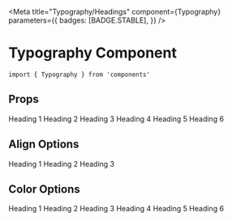 
<Meta
  title="Typography/Headings"
  component={Typography}
  parameters={{
    badges: [BADGE.STABLE],
  }}
/>


# Typography Component

```
import { Typography } from 'components'
```

## Props

<ArgsTable of={Typography} />

<Canvas>
  <Story name="Default">
    <Typography variant="h1">Heading 1</Typography>
    <Typography variant="h2">Heading 2</Typography>
    <Typography variant="h3">Heading 3</Typography>
    <Typography variant="h4">Heading 4</Typography>
    <Typography variant="h5">Heading 5</Typography>
    <Typography variant="h6">Heading 6</Typography>
  </Story>
</Canvas>

## Align Options

<Canvas>
  <Story name="Align Options">
    <Typography variant="h1" align="left">
      Heading 1
    </Typography>
    <Typography variant="h2" align="center">
      Heading 2
    </Typography>
    <Typography variant="h3" align="right">
      Heading 3
    </Typography>
  </Story>
</Canvas>

## Color Options

<Canvas>
  <Story name="Color Options">
    <Typography variant="h1" color={theme.colors.primary}>
      Heading 1
    </Typography>
    <Typography variant="h2" color={theme.colors.secondary}>
      Heading 2
    </Typography>
    <Typography variant="h3" color={theme.colors.palette.black[300]}>
      Heading 3
    </Typography>
    <Typography variant="h4" color={theme.colors.success}>
      Heading 4
    </Typography>
    <Typography variant="h5" color={theme.colors.danger}>
      Heading 5
    </Typography>
    <Typography variant="h6" color={theme.colors.warning}>
      Heading 6
    </Typography>
  </Story>
</Canvas>
